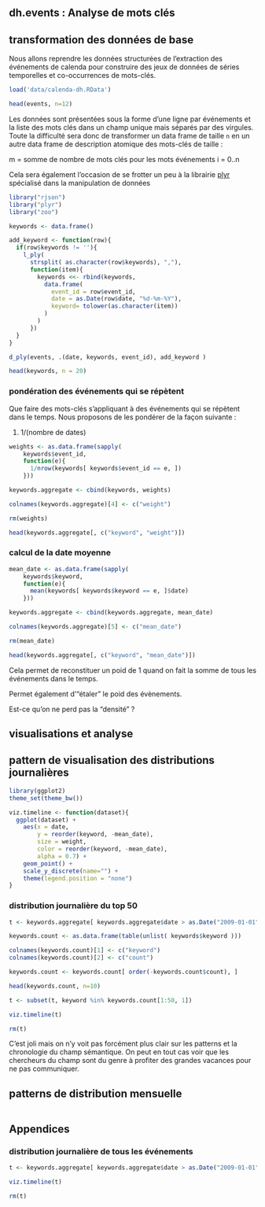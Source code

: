 dh.events : Analyse de mots clés
--------------------------------

## transformation des données de base

Nous allons reprendre les données structurées de l'extraction des événements de calenda pour construire des jeux de données de séries temporelles et co-occurrences de mots-clés.

```r
load('data/calenda-dh.RData')

head(events, n=12)
```

Les données sont présentées sous la forme d'une ligne par événements et la liste des mots clés dans un champ unique mais séparés par des virgules. Toute la difficulté sera donc de transformer un data frame de taille `n` en un autre data frame de description atomique des mots-clés de taille :

m = somme de nombre de mots clés pour les mots événements i = 0..n

Cela sera également l'occasion de se frotter un peu à la librairie [plyr](http://plyr.had.co.nz/) spécialisé dans la manipulation de données

```r
library("rjson")
library("plyr")
library("zoo")

keywords <- data.frame()

add_keyword <- function(row){
  if(row$keywords != ''){
    l_ply(
      strsplit( as.character(row$keywords), ","),
      function(item){
        keywords <<- rbind(keywords,
          data.frame(
            event_id = row$event_id,
            date = as.Date(row$date, "%d-%m-%Y"),
            keyword= tolower(as.character(item))
          )
        )   
      })
  }
}

d_ply(events, .(date, keywords, event_id), add_keyword )

head(keywords, n = 20)
```

### pondération des événements qui se répètent

Que faire des mots-clés s'appliquant à des événements qui se répètent dans le temps. Nous proposons de les pondérer de la façon suivante :

1. 1/(nombre de dates)

```r

weights <- as.data.frame(sapply(
    keywords$event_id,
    function(e){
      1/nrow(keywords[ keywords$event_id == e, ])
    }))

keywords.aggregate <- cbind(keywords, weights)

colnames(keywords.aggregate)[4] <- c("weight")

rm(weights)

head(keywords.aggregate[, c("keyword", "weight")])
```

### calcul de la date moyenne

```r
mean_date <- as.data.frame(sapply(
    keywords$keyword,
    function(e){
      mean(keywords[ keywords$keyword == e, ]$date)
    }))

keywords.aggregate <- cbind(keywords.aggregate, mean_date)

colnames(keywords.aggregate)[5] <- c("mean_date")

rm(mean_date)

head(keywords.aggregate[, c("keyword", "mean_date")])
```

Cela permet de reconstituer un poid de 1 quand on fait la somme de tous les événements dans le temps.

Permet également d'"étaler" le poid des évènements.

Est-ce qu'on ne perd pas la "densité" ?

## visualisations et analyse

## pattern de visualisation des distributions journalières

```r
library(ggplot2)
theme_set(theme_bw())

viz.timeline <- function(dataset){
  ggplot(dataset) +
    aes(x = date,
        y = reorder(keyword, -mean_date),
        size = weight,
        color = reorder(keyword, -mean_date),
        alpha = 0.7) +
    geom_point() +
    scale_y_discrete(name="") +
    theme(legend.position = "none")
}
```

### distribution journalière du top 50

```r
t <- keywords.aggregate[ keywords.aggregate$date > as.Date("2009-01-01") & keywords.aggregate$date < as.Date("2013-12-31"), ]

keywords.count <- as.data.frame(table(unlist( keywords$keyword )))

colnames(keywords.count)[1] <- c("keyword")
colnames(keywords.count)[2] <- c("count")

keywords.count <- keywords.count[ order(-keywords.count$count), ]

head(keywords.count, n=10)

t <- subset(t, keyword %in% keywords.count[1:50, 1])

viz.timeline(t)

rm(t)
```

C'est joli mais on n'y voit pas forcément plus clair sur les patterns et la chronologie du champ sémantique. On peut en tout cas voir que les chercheurs du champ sont du genre à profiter des grandes vacances pour ne pas communiquer.

## patterns de distribution mensuelle

```r
```

## Appendices

### distribution journalière de tous les événements

```r
t <- keywords.aggregate[ keywords.aggregate$date > as.Date("2009-01-01") & keywords.aggregate$date < as.Date("2013-12-31"), ]

viz.timeline(t)

rm(t)
```